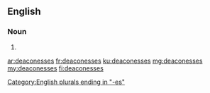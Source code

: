 ==English==

===Noun===
{{head|en|plural}}

# {{plural of|deaconess|lang=en}}

[[Category:English plurals ending in "-es"]]

[[ar:deaconesses]]
[[fr:deaconesses]]
[[ku:deaconesses]]
[[mg:deaconesses]]
[[my:deaconesses]]
[[fi:deaconesses]]